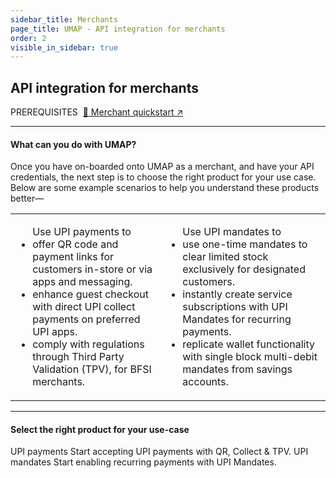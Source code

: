 ```yaml
---
sidebar_title: Merchants
page_title: UMAP - API integration for merchants
order: 2
visible_in_sidebar: true
---
```


## API integration for merchants

<Text size="small" weight="600">
    PREREQUISITES&nbsp;
</Text>
<a href="/payments/umap/quickstart/merchants" target="_self">🌟 Merchant quickstart ↗</a>

<hr class="primary" />

#### What can you do with UMAP?

Once you have on-boarded onto UMAP as a merchant, and have your API credentials, the next step is to choose the right product for your use case. Below are some example scenarios to help you understand these products better—

<table>
    <tr>
        <td>
            <ul>
                <Text as="h6">Use UPI payments to</Text>
                <Text>
                    <li>
                        offer QR code and payment links for customers in-store or via apps and messaging.
                    </li>
                </Text>
                <Text>
                    <li>
                        enhance guest checkout with direct UPI collect payments on preferred UPI apps.
                    </li>
                </Text>
                <Text>
                    <li>
                        comply with regulations through Third Party Validation (TPV), for BFSI merchants.
                    </li>
                </Text>
            </ul>
        </td>
        <td>
            <ul>
                <Text as="h6">Use UPI mandates to</Text>
                <Text>
                    <li>
                        use one-time mandates to clear limited stock exclusively for designated customers.
                    </li>
                </Text>
                <Text>
                    <li>
                        instantly create service subscriptions with UPI Mandates for recurring payments.
                    </li>
                </Text>
                <Text>
                    <li>
                        replicate wallet functionality with single block multi-debit mandates from savings accounts.
                    </li>
                </Text>
            </ul>
        </td>
    </tr>
</table>

<hr class="primary" />

#### Select the right product for your use-case

<Row>
    <Portion desktopSpan="half" marginBottom="nano">
        <Card padding="small" shape="rounded">
            <Link href="/payments/umap/payments">
                <Element as="div">
                    <Text size="large" weight="600" textColor="blue-90">
                        UPI payments
                    </Text>
                    <Text weight="400">
                        Start accepting UPI payments with QR, Collect & TPV.
                    </Text>
                </Element>
            </Link>
        </Card>
    </Portion>
    <Portion desktopSpan="half">
        <Card padding="small" shape="rounded">
            <Link href="/payments/umap/mandates">
                <Element as="div">
                    <Text size="large" weight="600" textColor="blue-90">
                        UPI mandates
                    </Text>
                    <Text weight="400">
                        Start enabling recurring payments with UPI Mandates.
                    </Text>
                </Element>
            </Link>
        </Card>
    </Portion>
</Row>

<WasPageHelpful />
